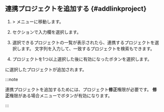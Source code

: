 ## 連携プロジェクトを追加する {#addlinkproject}

1. <Cmdname sid="side_management" className="uitext" /> &gt; <Cmdname sid="side_correlatedProjectManagement" className="uitext" />メニューに移動します。

2. <Cmdname sid="TTL07015" className="uitext" />セクションで<Cmdname sid="project_selection" className="uitext" />入力欄を選択します。

   <ImgLang img="linked-project-management-add-project.png" desc="相関プロジェクト管理" />

3. 選択できるプロジェクトの一覧が表示されたら、連携するプロジェクトを選択します。 文字列を入力して、一致するプロジェクトを検索もできます。

4. プロジェクトを1つ以上選択した後に有効になった<Cmdname sid="add" className="uitext" />ボタンを選択します。

<Cmdname sid="TTL07016" className="uitext" />に選択したプロジェクトが追加されます。

:::note 

連携プロジェクトを追加するためには、プロジェクト**修正**権限が必要です。 **修正**権限がある場合<Cmdname sid="side_correlatedProjectManagement" className="uitext" />メニューで<Cmdname sid="add" className="uitext" />ボタンが有効になります。 

:::
